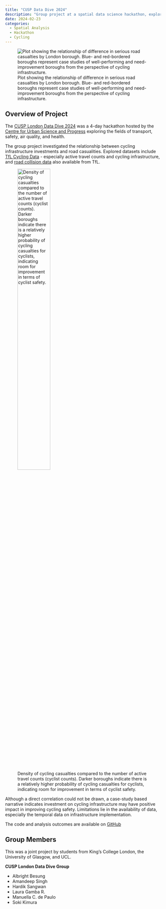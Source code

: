 ```yaml
---
title: "CUSP Data Dive 2024"
description: "Group project at a spatial data science hackathon, exploring road safety and cycling infrastructure."
date: 2024-02-23
categories:
  - Spatial Analysis
  - Hackathon
  - Cycling
---
```


![Plot showing the relationship of difference in serious road casualties by London borough. Blue- and red-bordered boroughs represent case studies of well-performing and need-improvement boroughs from the perspective of cycling infrastructure.](https://raw.githubusercontent.com/sokimura39/CUSP_Data_Dive/main/plots/casualty_difference.png)

## Overview of Project

The [CUSP London Data Dive 2024](https://github.com/cusp-london/data-dive-2024) was a 4-day hackathon hosted by the [Centre for Urban Science and Progress](https://cusplondon.ac.uk/) exploring the fields of transport, safety, air quality, and health. 

The group project investigated the relationship between cycling infrastructure investments and road casualities. Explored datasets include [TfL Cycling Data](https://cycling.data.tfl.gov.uk/) - especially active travel counts and cycling infrastructure, and [road collision data](https://tfl.gov.uk/corporate/publications-and-reports/road-safety) also available from TfL. 

![Density of cycling casualties compared to the number of active travel counts (cyclist counts). Darker boroughs indicate there is a relatively higher probability of cycling casualties for cyclists, indicating room for improvement in terms of cyclist safety.](https://raw.githubusercontent.com/sokimura39/CUSP_Data_Dive/main/plots/cycle_casualties_per_traffic.png){width=50%}

Although a direct correlation could not be drawn, a case-study based narrative indicates investment on cycling infrastructure may have positive impact in improving cycling safety. Limitations lie in the availability of data, especially the temporal data on infrastructure implementation.

The code and analysis outcomes are available on [GitHub](https://github.com/sokimura39/CUSP_Data_Dive)

## Group Members

This was a joint project by students from King's College London, the University of Glasgow, and UCL.

**CUSP London Data Dive Group**

- Albright Besung
- Amandeep Singh
- Hardik Sangwan
- Laura Gamba R.
- Manuella C. de Paulo
- Soki Kimura
